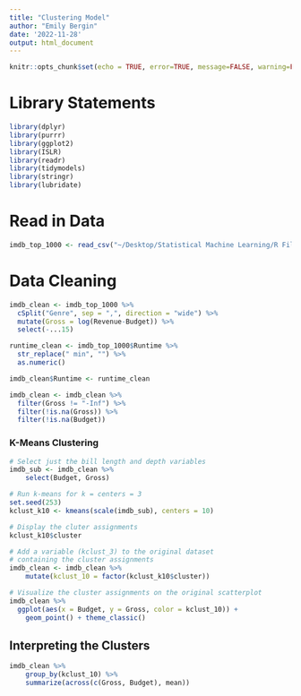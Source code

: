 ```yaml
---
title: "Clustering Model"
author: "Emily Bergin"
date: '2022-11-28'
output: html_document
---
```


```r
knitr::opts_chunk$set(echo = TRUE, error=TRUE, message=FALSE, warning=FALSE)
```


# Library Statements

```r
library(dplyr)
library(purrr)
library(ggplot2)
library(ISLR)
library(readr)
library(tidymodels)
library(stringr)
library(lubridate)
```

# Read in Data

```r
imdb_top_1000 <- read_csv("~/Desktop/Statistical Machine Learning/R Files/Final Project/imdb_top_1000_CLEAN.csv")
```

# Data Cleaning

```r
imdb_clean <- imdb_top_1000 %>%
  cSplit("Genre", sep = ",", direction = "wide") %>%
  mutate(Gross = log(Revenue-Budget)) %>%
  select(-...15)

runtime_clean <- imdb_top_1000$Runtime %>%
  str_replace(" min", "") %>%
  as.numeric()

imdb_clean$Runtime <- runtime_clean

imdb_clean <- imdb_clean %>%
  filter(Gross != "-Inf") %>%
  filter(!is.na(Gross)) %>%
  filter(!is.na(Budget))
```

### K-Means Clustering

```r
# Select just the bill length and depth variables
imdb_sub <- imdb_clean %>%
    select(Budget, Gross)

# Run k-means for k = centers = 3
set.seed(253)
kclust_k10 <- kmeans(scale(imdb_sub), centers = 10)

# Display the cluter assignments
kclust_k10$cluster

# Add a variable (kclust_3) to the original dataset 
# containing the cluster assignments
imdb_clean <- imdb_clean %>%
    mutate(kclust_10 = factor(kclust_k10$cluster))
```

```r
# Visualize the cluster assignments on the original scatterplot
imdb_clean %>%
  ggplot(aes(x = Budget, y = Gross, color = kclust_10)) +
    geom_point() + theme_classic()
```

## Interpreting the Clusters

```r
imdb_clean %>%
    group_by(kclust_10) %>%
    summarize(across(c(Gross, Budget), mean))
```



